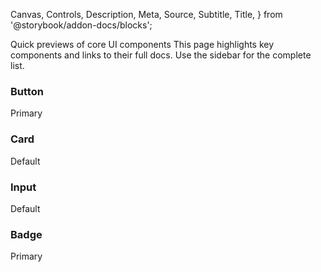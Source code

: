   Canvas,
  Controls,
  Description,
  Meta,
  Source,
  Subtitle,
  Title,
} from '@storybook/addon-docs/blocks';


<Meta title='Docs/Overview' name='Overview' of={ButtonStories} />

<Title>Documentation Overview</Title>
<Subtitle>Quick previews of core UI components</Subtitle>

<Description>
  This page highlights key components and links to their full docs. Use the
  sidebar for the complete list.
</Description>

<div
  style={{
    display: 'grid',
    gridTemplateColumns: 'repeat(auto-fill, minmax(360px, 1fr))',
    gap: '20px',
  }}
>
  <div
    style={{
      border: '1px solid rgba(0,0,0,.08)',
      borderRadius: '12px',
      padding: '14px',
      background: '#fff',
    }}
  >
    <h3 style={{ margin: '0 0 8px', fontSize: '16px' }}>Button</h3>
    <div style={{ fontSize: '12px', color: '#6b7280', marginBottom: '8px' }}>Primary</div>
    <Canvas of={ButtonStories.Primary} />
    <Controls of={ButtonStories.Primary} />
    <Source of={ButtonStories.Primary} />
  </div>

<div
  style={{
    border: '1px solid rgba(0,0,0,.08)',
    borderRadius: '12px',
    padding: '14px',
    background: '#fff',
  }}
>
  <h3 style={{ margin: '0 0 8px', fontSize: '16px' }}>Card</h3>
  <div style={{ fontSize: '12px', color: '#6b7280', marginBottom: '8px' }}>
    Default
  </div>
  <Canvas of={CardStories.Default} />
  <Controls of={CardStories.Default} />
  <Source of={CardStories.Default} />
</div>

<div
  style={{
    border: '1px solid rgba(0,0,0,.08)',
    borderRadius: '12px',
    padding: '14px',
    background: '#fff',
  }}
>
  <h3 style={{ margin: '0 0 8px', fontSize: '16px' }}>Input</h3>
  <div style={{ fontSize: '12px', color: '#6b7280', marginBottom: '8px' }}>
    Default
  </div>
  <Canvas of={InputStories.Default} />
  <Controls of={InputStories.Default} />
  <Source of={InputStories.Default} />
</div>

  <div
    style={{
      border: '1px solid rgba(0,0,0,.08)',
      borderRadius: '12px',
      padding: '14px',
      background: '#fff',
    }}
  >
    <h3 style={{ margin: '0 0 8px', fontSize: '16px' }}>Badge</h3>
    <div style={{ fontSize: '12px', color: '#6b7280', marginBottom: '8px' }}>Primary</div>
    <Canvas of={BadgeStories.Primary} />
    <Controls of={BadgeStories.Primary} />
    <Source of={BadgeStories.Primary} />
  </div>
</div>
